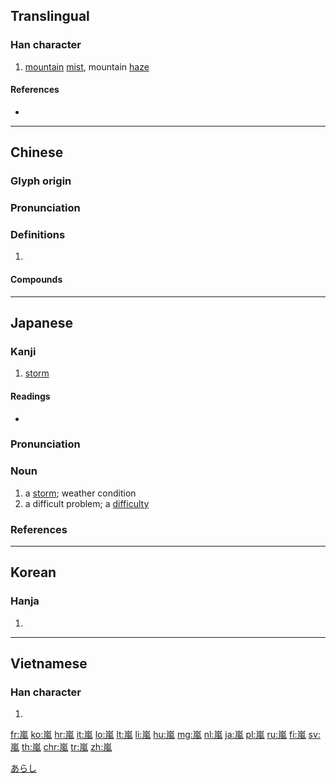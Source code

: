 {{character info/new}}
{{also|岚}}
==Translingual==

===Han character===
{{Han char|rn=46|rad=山|as=09|sn=12|four=22217|canj=UHNI|ids=⿱山風}}

# [[mountain]] [[mist]], mountain [[haze]]

====References====
* {{Han ref|kx=0316.250|dkj=08289|dj=0617.040|hdz=10788.090|uh=5D50|ud=23888|bh=B450|bd=46160}}

----

==Chinese==
{{zh-forms|s=岚}}

===Glyph origin===
{{Han etym}}

===Pronunciation===
{{zh-pron
|m=lán
|c=laam4
|mn=lâm
|mc=y
|oc=y
|cat=n
}}

===Definitions===
{{zh-hanzi}}

# {{rfdef|zh}}

====Compounds====
{{zh-der|山嵐|嵐翠鮮明|嵐氣|煙嵐雲岫|煙嵐}}

----

==Japanese==

===Kanji===
{{ja-kanji|grade=|rs=山09}}

# [[storm]]

====Readings====
* {{ja-readings|goon=[[らん]] (ran)|kanon=[[らん]] (ran)|kun=[[あらし]] (arashi)}}

{{ja-kanjitab|あらし|yomi=k}}

===Pronunciation===
{{ja-pron|あらし|acc=1|acc_ref=SMK2}}

===Noun===
{{ja-noun|あらし}}

# a [[storm]]; weather condition
# a difficult problem; a [[difficulty]]

===References===
<references/>

[[Category:Japanese basic words|あらし]]

----

==Korean==

===Hanja===
{{ko-hanja|hangeul=[[람]]|rv=ram|mr=ram}}

# {{defn|lang=ko|sort=山09}}

----

==Vietnamese==

===Han character===
{{vi-hantu|[[lam]]|rs=山09}}

# {{defn|lang=vi|sort=山09}}

[[fr:嵐]]
[[ko:嵐]]
[[hr:嵐]]
[[it:嵐]]
[[lo:嵐]]
[[lt:嵐]]
[[li:嵐]]
[[hu:嵐]]
[[mg:嵐]]
[[nl:嵐]]
[[ja:嵐]]
[[pl:嵐]]
[[ru:嵐]]
[[fi:嵐]]
[[sv:嵐]]
[[th:嵐]]
[[chr:嵐]]
[[tr:嵐]]
[[zh:嵐]]